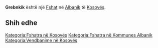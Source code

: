 {{Fshat në Kosovës
 | Emri                = Grebnkik
| sqi_D_name = Grebnkik
| sqi_D_FULL_NAME_RO = Grebnkik
| sqi_D_FULL_NAME_ND_RO = Grebnkik
| sqi_D_SORT_NAME_RG = GREBNKIK
| sqi_D_FULL_NAME_RG = Grebnkik
| sqi_D_FULL_NAME_ND_RG = Grebnkik
| sqi_V_name = Gremnik
| sqi_V_FULL_NAME_RO = Gremnik Gremniku Shkrep Shkrepi
| sqi_V_FULL_NAME_ND_RO = Gremnik Gremniku Shkrep Shkrepi
| sqi_V_SORT_NAME_RG = GREMNIK GREMNIKU SHKREP SHKREPI
| sqi_V_FULL_NAME_RG = Gremnik Gremniku Shkrep Shkrepi
| sqi_V_FULL_NAME_ND_RG = Gremnik Gremniku Shkrep Shkrepi
| srp_N_name = Grebnik
| srp_N_FULL_NAME_RO = Grebnik
| srp_N_FULL_NAME_ND_RO = Grebnik
| srp_N_SORT_NAME_RG = GREBNIK
| srp_N_FULL_NAME_RG = Grebnik
| srp_N_FULL_NAME_ND_RG = Grebnik
| srp_NS_name = Гребник
| srp_NS_FULL_NAME_RO = Гребник
| srp_NS_FULL_NAME_ND_RO = Гребник
| srp_NS_SORT_NAME_RG = ГРЕБНИК
| srp_NS_FULL_NAME_RG = Гребник
| srp_NS_FULL_NAME_ND_RG = Гребник
| std_V_name = Grabnik
| std_V_FULL_NAME_RO = Grabnik
| std_V_FULL_NAME_ND_RO = Grabnik
| std_V_SORT_NAME_RG = GRABNIK
| std_V_FULL_NAME_RG = Grabnik
| std_V_FULL_NAME_ND_RG = Grabnik

 | Emri (Rasa dhanore) = 
 | Figura              = 
 | Shteti              = Kosovo
 | Komuna              = Albanik
 | Kodi postar         = 
 | Sipërfaqja          = 

 | Popullsia           = 

 | Regj. i popullsisë  = 
 | Dend. e popullsisë  = 
 | Faqja zyrtare       = 
 <!--- Koordinatat ----> 
 | Gjerësia            = 42.583056
 | Gjatësia            = 20.589722
 | Lartësia            = 
}}
'''Grebnkik''' është një [[Fshat]] në [[Albanik]] të [[Kosovës]].

<!-- == Gjeografia == -->
<!-- == Historia == -->
<!-- == Demografia == -->
== Shih edhe ==
{{Komuna Albanik}}
{{Kosovo-Administrata-Cung}}

[[Kategoria:Fshatra në Kosovës]]
[[Kategoria:Fshatra në Kommunes Albanik]]
[[Kategoria:Vendbanime në Kosovës]]